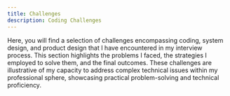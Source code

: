 ```yaml
---
title: Challenges
description: Coding Challenges
---
```


Here, you will find a selection of challenges encompassing coding, system design, and product design that I have encountered in my interview process. This section highlights the problems I faced, the strategies I employed to solve them, and the final outcomes. These challenges are illustrative of my capacity to address complex technical issues within my professional sphere, showcasing practical problem-solving and technical proficiency.